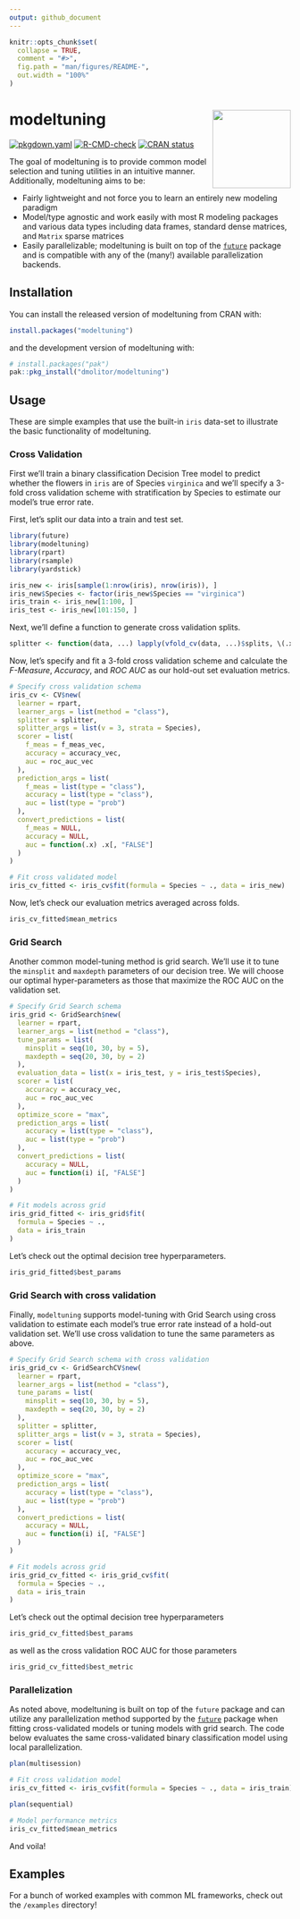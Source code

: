 ```yaml
---
output: github_document
---
```


<!-- README.md is generated from README.Rmd. Please edit that file -->

```r
knitr::opts_chunk$set(
  collapse = TRUE,
  comment = "#>",
  fig.path = "man/figures/README-",
  out.width = "100%"
)
```

# modeltuning <img src='man/figures/logo-no-bg.png' align="right" height="140"/>

<!-- badges: start -->
[![pkgdown.yaml](https://github.com/dmolitor/modeltuning/actions/workflows/pkgdown.yaml/badge.svg)](https://github.com/dmolitor/modeltuning/actions/workflows/pkgdown.yaml)
[![R-CMD-check](https://github.com/dmolitor/modeltuning/actions/workflows/R-CMD-check.yaml/badge.svg)](https://github.com/dmolitor/modeltuning/actions/workflows/R-CMD-check.yaml)
[![CRAN status](https://www.r-pkg.org/badges/version/modeltuning)](https://CRAN.R-project.org/package=modeltuning)
<!-- badges: end -->

The goal of modeltuning is to provide common model selection and tuning utilities in an intuitive manner. Additionally, modeltuning aims to be:

- Fairly lightweight and not force you to learn an entirely new modeling paradigm
- Model/type agnostic and work easily with most R modeling packages and various data types including data frames, standard dense matrices, and `Matrix` sparse matrices
- Easily parallelizable; modeltuning is built on top of the [`future`](https://future.futureverse.org/) package and is compatible with any of the (many!) available parallelization backends.


## Installation

You can install the released version of modeltuning from CRAN with:

``` r
install.packages("modeltuning")
```

and the development version of modeltuning with:

``` r
# install.packages("pak")
pak::pkg_install("dmolitor/modeltuning")
```

## Usage

These are simple examples that use the built-in `iris` data-set to illustrate the basic functionality of modeltuning. 

### Cross Validation

First we'll train a binary classification Decision Tree model to predict whether the flowers in `iris` are of Species `virginica` and we'll specify a 3-fold cross validation scheme with stratification by Species to estimate our model's true error rate.

First, let's split our data into a train and test set.
```r
library(future)
library(modeltuning)
library(rpart)
library(rsample)
library(yardstick)

iris_new <- iris[sample(1:nrow(iris), nrow(iris)), ]
iris_new$Species <- factor(iris_new$Species == "virginica")
iris_train <- iris_new[1:100, ]
iris_test <- iris_new[101:150, ]
```

Next, we'll define a function to generate cross validation splits.
```r
splitter <- function(data, ...) lapply(vfold_cv(data, ...)$splits, \(.x) .x$in_id)
```

Now, let's specify and fit a 3-fold cross validation scheme and calculate the _F-Measure_, _Accuracy_, and _ROC AUC_ as our hold-out set evaluation metrics.

```r
# Specify cross validation schema
iris_cv <- CV$new(
  learner = rpart,
  learner_args = list(method = "class"),
  splitter = splitter,
  splitter_args = list(v = 3, strata = Species),
  scorer = list(
    f_meas = f_meas_vec,
    accuracy = accuracy_vec,
    auc = roc_auc_vec
  ), 
  prediction_args = list(
    f_meas = list(type = "class"),
    accuracy = list(type = "class"), 
    auc = list(type = "prob")
  ),
  convert_predictions = list(
    f_meas = NULL,
    accuracy = NULL,
    auc = function(.x) .x[, "FALSE"]
  )
)

# Fit cross validated model
iris_cv_fitted <- iris_cv$fit(formula = Species ~ ., data = iris_new)
```

Now, let's check our evaluation metrics averaged across folds.
```r
iris_cv_fitted$mean_metrics
```

### Grid Search

Another common model-tuning method is grid search. We'll use it to tune the `minsplit` and `maxdepth` parameters of our decision tree. We will choose our optimal hyper-parameters as those that maximize the ROC AUC on the validation set.
```r
# Specify Grid Search schema
iris_grid <- GridSearch$new(
  learner = rpart,
  learner_args = list(method = "class"),
  tune_params = list(
    minsplit = seq(10, 30, by = 5),
    maxdepth = seq(20, 30, by = 2)
  ),
  evaluation_data = list(x = iris_test, y = iris_test$Species),
  scorer = list(
    accuracy = accuracy_vec,
    auc = roc_auc_vec
  ),
  optimize_score = "max",
  prediction_args = list(
    accuracy = list(type = "class"),
    auc = list(type = "prob")
  ),
  convert_predictions = list(
    accuracy = NULL,
    auc = function(i) i[, "FALSE"]
  )
)

# Fit models across grid
iris_grid_fitted <- iris_grid$fit(
  formula = Species ~ .,
  data = iris_train
)
```

Let's check out the optimal decision tree hyperparameters.
```r
iris_grid_fitted$best_params
```

### Grid Search with cross validation

Finally, `modeltuning` supports model-tuning with Grid Search using cross validation to estimate each model's true error rate instead of a hold-out validation set. We'll use cross validation to tune the same parameters as above.
```r
# Specify Grid Search schema with cross validation
iris_grid_cv <- GridSearchCV$new(
  learner = rpart,
  learner_args = list(method = "class"),
  tune_params = list(
    minsplit = seq(10, 30, by = 5),
    maxdepth = seq(20, 30, by = 2)
  ),
  splitter = splitter,
  splitter_args = list(v = 3, strata = Species),
  scorer = list(
    accuracy = accuracy_vec,
    auc = roc_auc_vec
  ),
  optimize_score = "max",
  prediction_args = list(
    accuracy = list(type = "class"),
    auc = list(type = "prob")
  ),
  convert_predictions = list(
    accuracy = NULL,
    auc = function(i) i[, "FALSE"]
  )
)

# Fit models across grid
iris_grid_cv_fitted <- iris_grid_cv$fit(
  formula = Species ~ .,
  data = iris_train
)
```

Let's check out the optimal decision tree hyperparameters
```r
iris_grid_cv_fitted$best_params
```

as well as the cross validation ROC AUC for those parameters
```r
iris_grid_cv_fitted$best_metric
```

### Parallelization

As noted above, modeltuning is built on top of the `future` package and can utilize any parallelization method supported by the [`future`](https://future.futureverse.org/) package when fitting cross-validated models or tuning models with grid search. The code below evaluates the same cross-validated binary classification model using local parallelization.
```r
plan(multisession)

# Fit cross validation model
iris_cv_fitted <- iris_cv$fit(formula = Species ~ ., data = iris_train)

plan(sequential)

# Model performance metrics
iris_cv_fitted$mean_metrics
```

And voila!

## Examples

For a bunch of worked examples with common ML frameworks, check
out the `/examples` directory!
